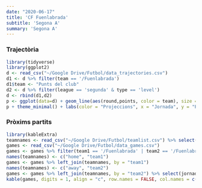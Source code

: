 ```yaml
---
date: "2020-06-17"
title: 'CF Fuenlabrada'
subtitle: 'Segona A'
summary: 'Segona A'
---
```

### Trajectòria
```r
library(tidyverse)
library(ggplot2)
d <- read_csv("~/Google Drive/Futbol/data_trajectories.csv")
d1 <- d %>% filter(team == '/Fuenlabrada')
d1$team <- "Punts del club"
d2 <- d %>% filter(league == 'segunda' & type == 'level')
d <- rbind(d1,d2)
p <- ggplot(data=d) + geom_line(aes(round,points, color = team), size = 1.5)
p + theme_minimal() + labs(color = "Projeccions", x = "Jornada", y = "Punts Projectats")
```
 
### Pròxims partits
```r
library(kableExtra)
teamnames <- read_csv("~/Google Drive/Futbol/teamlist.csv") %>% select(-fullname)
games <- read_csv("~/Google Drive/Futbol/data_games.csv")
games <- games %>% filter(team1 == '/Fuenlabrada' | team2 == '/Fuenlabrada')
names(teamnames) <- c("home", "team1")
games <- games %>% left_join(teamnames, by = "team1")
names(teamnames) <- c("away", "team2")
games <- games %>% left_join(teamnames, by = "team2") %>% select(jornada, home, p1, pd, p2, away)
kable(games, digits = 1, align = "c", row.names = FALSE, col.names = c("Jornada", "Equip", "Guanyar", "Empatar", "Guanyar", "Equip")) %>% add_header_above(c("2019-20" = 1, "Local" = 2, "(%)" = 1, "Visitant" = 2)) %>% column_spec(2, bold = T) %>% column_spec(6, bold = T)
```
